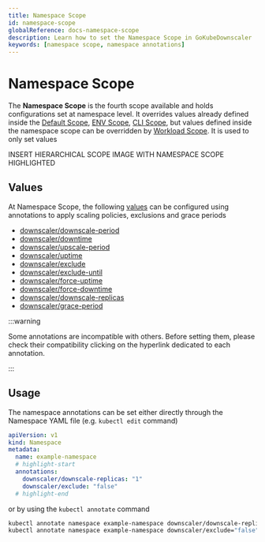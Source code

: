 ```yaml
---
title: Namespace Scope
id: namespace-scope
globalReference: docs-namespace-scope
description: Learn how to set the Namespace Scope in GoKubeDownscaler
keywords: [namespace scope, namespace annotations]
---
```


# Namespace Scope

The **Namespace Scope** is the fourth scope available and holds configurations set at namespace level.
It overrides values already defined inside the [Default Scope](ref:docs-default-scope),
[ENV Scope](ref:docs-env-scope), [CLI Scope](ref:docs-cli-scope), but values defined inside the namespace scope can be overridden by
[Workload Scope](ref:docs-workload-scope).
It is used to only set values

INSERT HIERARCHICAL SCOPE IMAGE WITH NAMESPACE SCOPE HIGHLIGHTED

## Values

At Namespace Scope, the following [values](ref:docs-values) can be configured using annotations to apply
scaling policies, exclusions and grace periods

- [downscaler/downscale-period](ref:docs-values#downscale-period)
- [downscaler/downtime](ref:docs-values#downtime)
- [downscaler/upscale-period](ref:docs-values#upscale-period)
- [downscaler/uptime](ref:docs-values#uptime)
- [downscaler/exclude](ref:docs-values#exclude)
- [downscaler/exclude-until](ref:docs-values#exclude-until)
- [downscaler/force-uptime](ref:docs-values#force-uptime)
- [downscaler/force-downtime](ref:docs-values#force-downtime)
- [downscaler/downscale-replicas](ref:docs-values#downscale-replicas)
- [downscaler/grace-period](ref:docs-values#grace-period)

:::warning

Some annotations are incompatible with others.
Before setting them, please check their compatibility clicking on the hyperlink dedicated to each annotation.

:::

## Usage

The namespace annotations can be set either directly through the Namespace YAML file (e.g. `kubectl edit` command)

```yaml title="example-namespace.yaml"
apiVersion: v1
kind: Namespace
metadata:
  name: example-namespace
  # highlight-start
  annotations:
    downscaler/downscale-replicas: "1"
    downscaler/exclude: "false"
  # highlight-end
```

or by using the `kubectl annotate` command

```bash
kubectl annotate namespace example-namespace downscaler/downscale-replicas="1"
kubectl annotate namespace example-namespace downscaler/exclude="false"
```
